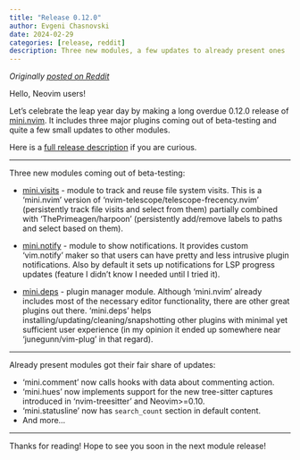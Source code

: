 ```yaml
---
title: "Release 0.12.0"
author: Evgeni Chasnovski
date: 2024-02-29
categories: [release, reddit]
description: Three new modules, a few updates to already present ones
---
```


*Originally [posted on Reddit](https://www.reddit.com/r/neovim/comments/1b342yx/mininvim_release_0120_three_new_modules_a_few/)*

Hello, Neovim users!

Let's celebrate the leap year day by making a long overdue 0.12.0 release of [mini.nvim](https://github.com/nvim-mini/mini.nvim). It includes three major plugins coming out of beta-testing and quite a few small updates to other modules.

Here is a [full release description](https://github.com/nvim-mini/mini.nvim/releases/tag/v0.12.0) if you are curious.

------

Three new modules coming out of beta-testing:

- [mini.visits](https://github.com/nvim-mini/mini.nvim/blob/main/readmes/mini-visits.md) - module to track and reuse file system visits. This is a 'mini.nvim' version of 'nvim-telescope/telescope-frecency.nvim' (persistently track file visits and select from them) partially combined with 'ThePrimeagen/harpoon' (persistently add/remove labels to paths and select based on them).

- [mini.notify](https://github.com/nvim-mini/mini.nvim/blob/main/readmes/mini-notify.md) - module to show notifications. It provides custom 'vim.notify' maker so that users can have pretty and less intrusive plugin notifications. Also by default it sets up notifications for LSP progress updates (feature I didn't know I needed until I tried it).

- [mini.deps](https://github.com/nvim-mini/mini.nvim/blob/main/readmes/mini-deps.md) - plugin manager module. Although 'mini.nvim' already includes most of the necessary editor functionality, there are other great plugins out there. 'mini.deps' helps installing/updating/cleaning/snapshotting other plugins with minimal yet sufficient user experience (in my opinion it ended up somewhere near 'junegunn/vim-plug' in that regard).

------

Already present modules got their fair share of updates:

- 'mini.comment' now calls hooks with data about commenting action.
- 'mini.hues' now implements support for the new tree-sitter captures introduced in 'nvim-treesitter' and Neovim>=0.10.
- 'mini.statusline' now has `search_count` section in default content.
- And more...

------

Thanks for reading! Hope to see you soon in the next module release!
